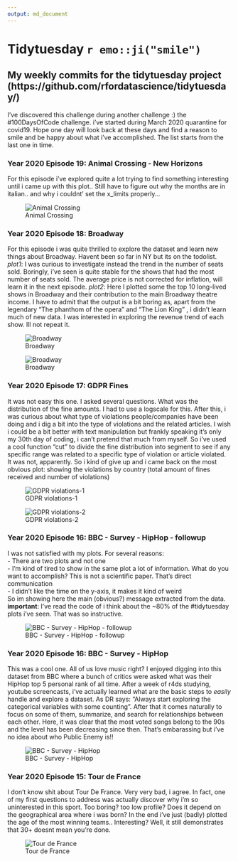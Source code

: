 ```yaml
---
output: md_document
---
```


<!-- README.md is generated from README.Rmd. Please edit that file -->

# Tidytuesday `r emo::ji("smile")`
## My weekly commits for the tidytuesday project (https://github.com/rfordatascience/tidytuesday/)  

I've discovered this challenge during another challenge :) the #100DaysOfCode challenge. i've started during March 2020 quarantine for covid19. Hope one day will look back at these days and find a reason to smile and be happy about what i've accomplished. The list starts from the last one in time.

### Year 2020 Episode 19: Animal Crossing - New Horizons
For this episode i've explored quite a lot trying to find something interesting until i came up with this plot.. Still have to figure out why the months are in italian.. and why i couldnt' set the x_limits properly...

![Animal Crossing](plots/2020_19/animal_crossing.png)

### Year 2020 Episode 18: Broadway
For this episode i was quite thrilled to explore the dataset and learn new things about Broadway. Havent been so far in NY but its on the todolist. 
*plot1*: I was curious to investigate instead the trend in the number of seats sold. Boringly, i've seen is quite stable for the shows that had the most number of seats sold. The average price is not corrected for inflation, will learn it in the next episode.
*plot2*: Here I plotted some the top 10 long-lived shows in Broadway and their contribution to the main Broadway theatre income. I have to admit that the output is a bit boring as, apart from the legendary "The phanthom of the opera" and "The Lion King" , i didn't learn much of new data. I was interested in exploring the revenue trend of each show. Ill not repeat it.


![Broadway](plots/2020_18/18_2020_Broadway_fu.png)

![Broadway](plots/2020_18/18_2020_Broadway.png)

### Year 2020 Episode 17: GDPR Fines
It was not easy this one. I asked several questions. What was the distribution of the fine amounts. I had to use a logscale for this. After this, i was curious about what type of violations people/companies have been doing and i dig a bit into the type of violations and the related articles. I wish i could be a bit better with text manipulation but frankly speaking it's only my 30th day of coding, i can't pretend that much from myself. So i've used a cool function "cut" to divide the fine distribution into segment to see if any specific range was related to a specific type of violation or article violated. It was not, apparently. So i kind of give up and i came back on the most obvious plot: showing the violations by country (total amount of fines received and number of violations) 

![GDPR violations-1](plots/2020_17/17_2020_GDPR_1.png)

![GDPR violations-2](plots/2020_17/17_2020_GDPR_2.png)

### Year 2020 Episode 16: BBC - Survey - HipHop - followup
I was not satisfied with my plots. For several reasons:  
- There are two plots and not one  
- I'm kind of tired to show in the same plot a lot of information. What do you want to accomplish? This is not a scientific paper. That's direct communication  
- I didn't like the time on the y-axis, it makes it kind of weird  
So im showing here the main (obvious?) message extracted from the data.  
__important__: I've read the code of i think about the ~80% of the #tidytuesday plots i've seen. That was so instructive.

![BBC - Survey - HipHop - followup](plots/2020_16/16_2020_HiphopBBC_followup.png)

### Year 2020 Episode 16: BBC - Survey - HipHop
This was a cool one. All of us love music right? I enjoyed digging into this dataset from BBC where a bunch of critics were asked what was their HipHop top 5 personal rank of all time. After a week of r4ds studying, youtube screencasts, i've actually learned what are the basic steps to *easily* handle and explore a dataset. As DR says: "Always start exploring the categorical variables with some counting". After that it comes naturally to focus on some of them, summarize, and search for relationships between each other. Here, it was clear that the most voted songs belong to the 90s and the level has been decreasing since then. That's embarassing but i've no idea about who Public Enemy is!! 

![BBC - Survey - HipHop](plots/2020_16/16_2020_HiphopBBC.png)

### Year 2020 Episode 15: Tour de France
I don't know shit about Tour De France. Very very bad, i agree. In fact, one of my first questions to address was actually discover why i'm so uninterested in this sport. Too boring? too low profile? Does it depend on the geographical area where i was born? In the end i've just (badly) plotted the age of the most winning teams.. Interesting? Well, it still demonstrates that 30+ doesnt mean you're done.

![Tour de France](plots/2020_15/15_2020_tdf_winners.png)
